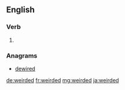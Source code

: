 ==English==

===Verb===
{{head|en|verb form}}

# {{en-past of|weird}}

===Anagrams===
* [[dewired#English|dewired]]

[[de:weirded]]
[[fr:weirded]]
[[mg:weirded]]
[[ja:weirded]]